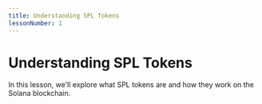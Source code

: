 ```yaml
---
title: Understanding SPL Tokens
lessonNumber: 1
---
```


# Understanding SPL Tokens

In this lesson, we'll explore what SPL tokens are and how they work on the Solana blockchain.
